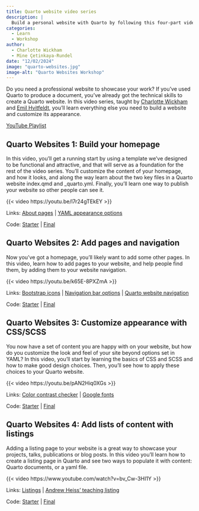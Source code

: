 ```yaml
---
title: Quarto website video series
description: |
  Build a personal website with Quarto by following this four-part video series on YouTube.
categories:
  - Learn
  - Workshop
author: 
  - Charlotte Wickham
  - Mine Çetinkaya-Rundel
date: "12/02/2024"
image: "quarto-websites.jpg"
image-alt: "Quarto Websites Workshop"
---
```


Do you need a professional website to showcase your work? If you’ve used Quarto to produce a document, you’ve already got the technical skills to create a Quarto website. In this video series, taught by [Charlotte Wickham](https://www.cwick.co.nz/) and [Emil Hvitfeldt](https://emilhvitfeldt.com/), you’ll learn everything else you need to build a website and customize its appearance.

[YouTube Playlist](https://www.youtube.com/playlist?list=PLitrm9Undxcu7eExaTg9Y-JYLv9O6uxGu) 

## Quarto Websites 1: Build your homepage 

In this video, you’ll get a running start by using a template we've designed to be functional and attractive, and that will serve as a foundation for the rest of the video series. You’ll customize the content of your homepage, and how it looks, and along the way learn about the two key files in a Quarto website index.qmd and _quarto.yml. Finally, you’ll learn one way to publish your website so other people can see it.

{{< video https://youtu.be/l7r24gTEkEY >}}

Links: [About pages](/docs/websites/website-about.qmd) | [YAML appearance options](/docs/output-formats/html-themes.qmd#basic-options) 

Code: [Starter](https://github.com/EmilHvitfeldt/website-template ) | [Final](https://github.com/cwickham/quarto-website-video/tree/v0.1)

## Quarto Websites 2: Add pages and navigation

Now you’ve got a homepage, you’ll likely want to add some other pages. In this video, learn how to add pages to your website, and help people find them, by adding them to your website navigation.

{{< video https://youtu.be/k65E-8PXZmA >}}

Links: [Bootstrap icons](https://icons.getbootstrap.com/) | [Navigation bar options](/docs/websites/website-navigation.qmd#top-navigation) |  [Quarto website navigation](/docs/websites/website-navigation.qmd)

Code: [Starter](Starter source code: https://github.com/cwickham/quarto-website-video/tree/v0.1) |  [Final](https://github.com/cwickham/quarto-website-video/tree/v0.2)


## Quarto Websites 3: Customize appearance with CSS/SCSS

You now have a set of content you are happy with on your website, but how do you customize the look and feel of your site beyond options set in YAML? In this video, you’ll start by learning the basics of CSS and SCSS and how to make good design choices. Then, you’ll see how to apply these choices to your Quarto website.

{{< video https://youtu.be/pAN2Hiq0XGs >}}

Links: [Color contrast checker](https://colourcontrast.cc/) | [Google fonts](https://fonts.google.com/)

Code: [Starter](https://github.com/cwickham/quarto-website-video/tree/v0.2) | [Final](https://github.com/cwickham/quarto-website-video/tree/v0.3)

## Quarto Websites 4: Add lists of content with listings

Adding a listing page to your website is a great way to showcase your projects, talks, publications or blog posts. In this video you’ll learn how to create a listing page in Quarto and see two ways to populate it with content: Quarto documents, or a yaml file.

{{< video https://www.youtube.com/watch?v=bv_Cw-3HI1Y >}}

Links: [Listings](/docs/websites/website-listings.qmd) | [Andrew Heiss’ teaching listing](https://www.andrewheiss.com/teaching/ ) 

Code: [Starter](https://github.com/cwickham/quarto-website-video/tree/v0.3) | [Final](https://github.com/cwickham/quarto-website-video/tree/v0.4)